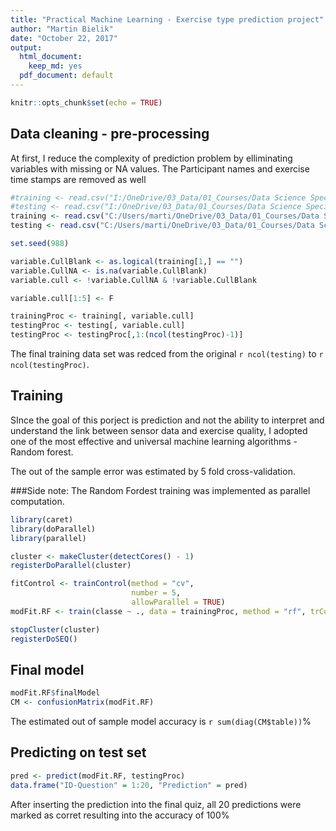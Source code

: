 ```yaml
---
title: "Practical Machine Learning - Exercise type prediction project"
author: "Martin Bielik"
date: "October 22, 2017"
output:
  html_document: 
    keep_md: yes
  pdf_document: default
---
```


```r
knitr::opts_chunk$set(echo = TRUE)
```

## Data cleaning - pre-processing

At first, I reduce the complexity of prediction problem by elliminating variables with missing or NA values.
The Participant names and exercise time stamps are removed as well

```r
#training <- read.csv("I:/OneDrive/03_Data/01_Courses/Data Science Specialization/Practical Machine Learning/pml-training.csv")
#testing <- read.csv("I:/OneDrive/03_Data/01_Courses/Data Science Specialization/Practical Machine Learning/pml-testing.csv")
training <- read.csv("C:/Users/marti/OneDrive/03_Data/01_Courses/Data Science Specialization/Practical Machine Learning/pml-training.csv")
testing <- read.csv("C:/Users/marti/OneDrive/03_Data/01_Courses/Data Science Specialization/Practical Machine Learning/pml-testing.csv")

set.seed(988)
```

```r
variable.CullBlank <- as.logical(training[1,] == "")
variable.CullNA <- is.na(variable.CullBlank)
variable.cull <- !variable.CullNA & !variable.CullBlank

variable.cull[1:5] <- F

trainingProc <- training[, variable.cull]
testingProc <- testing[, variable.cull]
testingProc <- testingProc[,1:(ncol(testingProc)-1)]
```

The final training data set was redced from the original `r ncol(testing)` to `r ncol(testingProc)`.

## Training

SInce the goal of this porject is prediction and not the ability to interpret and understand the link between sensor data and exercise quality, I adopted one of the most effective and universal machine learning algorithms - Random forest.

The out of the sample error was estimated by 5 fold cross-validation.

###Side note: 
The Random Fordest training was implemented as parallel computation.

```r
library(caret)
library(doParallel)
library(parallel)

cluster <- makeCluster(detectCores() - 1)
registerDoParallel(cluster)

fitControl <- trainControl(method = "cv",
                           number = 5,
                           allowParallel = TRUE)
modFit.RF <- train(classe ~ ., data = trainingProc, method = "rf", trControl = fitControl)

stopCluster(cluster)
registerDoSEQ()
```
## Final model
```r
modFit.RF$finalModel
CM <- confusionMatrix(modFit.RF)
```

The estimated out of sample model accuracy is `r sum(diag(CM$table))`%

## Predicting on test set

```r
pred <- predict(modFit.RF, testingProc)
data.frame("ID-Question" = 1:20, "Prediction" = pred)
```

After inserting the prediction into the final quiz, all 20 predictions were marked as corret resulting into the accuracy of 100%
